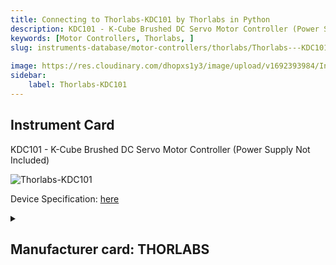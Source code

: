 ```yaml
---
title: Connecting to Thorlabs-KDC101 by Thorlabs in Python
description: KDC101 - K-Cube Brushed DC Servo Motor Controller (Power Supply Not Included)
keywords: [Motor Controllers, Thorlabs, ] 
slug: instruments-database/motor-controllers/thorlabs/Thorlabs---KDC101
 
image: https://res.cloudinary.com/dhopxs1y3/image/upload/v1692393984/Instruments/Motor%20Controllers/Thorlabs-KDC101/file.png
sidebar:
    label: Thorlabs-KDC101 
---
```



## Instrument Card

KDC101 - K-Cube Brushed DC Servo Motor Controller (Power Supply Not Included) 


![Thorlabs-KDC101](https://res.cloudinary.com/dhopxs1y3/image/upload/v1692393984/Instruments/Motor%20Controllers/Thorlabs-KDC101/file.png)

Device Specification: [here](https://www.thorlabs.com/_sd.cfm?fileName=ETN017655-D02.pdf&partNumber=KDC101)

<details style={{ marginTop: "15px"}}>
<summary><h2 style={{display:'inline'}}>Manufacturer card: THORLABS</h2></summary>

![THORLABS](https://res.cloudinary.com/dhopxs1y3/image/upload/v1692126009/Instruments/Vendor%20Logos/Thorlabs.png)

Thorlabs, Inc. is an American privately held optical equipment company headquartered in Newton, New Jersey. The company was founded in 1989 by Alex Cable, who serves as its current president and CEO. As of 2018, Thorlabs has annual sales of approximately $500 million.

- Headquarters: USA
- Yearly Revenue (millions, USD): 550
- Vendor Website: [here](https://www.thorlabs.com/)

</details>


<FeaturedInstrumentVideo category="MOTOR_CONTROLLERS" />
